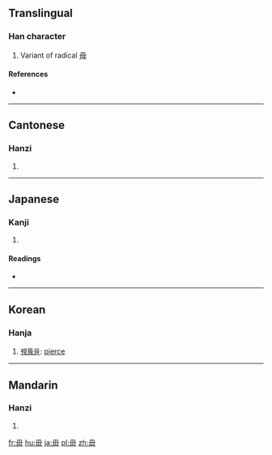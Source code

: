 ==Translingual==

===Han character===
{{Han char|rn=80|rad=毋|as=00|sn=4|four=7775<sub>0</sub>|canj=田十 (WJ)}}

# Variant of radical [[毋]]

====References====
* {{Han ref|kx=0588.240|dkj=16722|dj=0980.300|hdz=42380.020|uh=6BCC|ud=27596|bh=C960|bd=51552}}

----

==Cantonese==

===Hanzi===
{{yue-hanzi|jyut=|y=kwun3}}

# {{defn|lang=yue|sort=毋00}}

----

==Japanese==

===Kanji===
{{ja-kanji|grade=|rs=毋00}}

# {{defn|lang=ja|sort=毋00}}

====Readings====
* {{ja-readings|on=[[かん]] (kan)|kun=[[つらぬく]] (tsuranuku)}}

----

==Korean==

===Hanja===
{{ko-hanja|hangeul=관|eumhun=|rv=gwan|mr=kwan|y=kwan}}

# [[꿰뚫을]]: [[pierce]]

----

==Mandarin==

===Hanzi===
{{cmn-hanzi|pin=[[guàn]] ([[guan4]]), [[mú]] ([[mu2]]), [[wú]] ([[wu2]]), [[wǔ]] ([[wu3]])|wg=kuan<sup>4</sup>, mu<sup>2</sup>, wu<sup>2</sup>, wu<sup>3</sup>}}

# {{defn|lang=cmn|sort=毋00}}

[[fr:毌]]
[[hu:毌]]
[[ja:毌]]
[[pl:毌]]
[[zh:毌]]